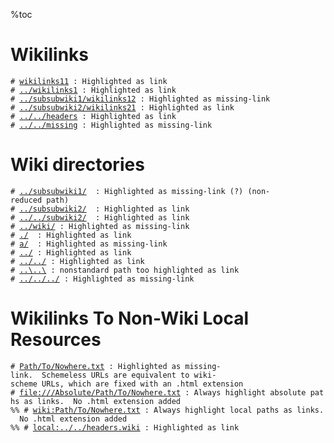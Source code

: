%toc
= Wikilinks =
 # [[wikilinks11]] : Highlighted as link
 # [[../wikilinks1]] : Highlighted as link
 # [[../subsubwiki1/wikilinks12]] : Highlighted as missing-link
 # [[../subsubwiki2/wikilinks21]] : Highlighted as link
 # [[../../headers]] : Highlighted as link
 # [[../../missing]] : Highlighted as missing-link

= Wiki directories =
 # [[../subsubwiki1/]]  : Highlighted as missing-link (?) (non-reduced path)
 # [[../subsubwiki2/]]  : Highlighted as link
 # [[../../subwiki2/]]  : Highlighted as link
 # [[../wiki/]] : Highlighted as missing-link
 # [[./]]  : Highlighted as link
 # [[a/]]  : Highlighted as missing-link
 # [[../]] : Highlighted as link
 # [[../../]] : Highlighted as link
 # [[..\..\]] : nonstandard path too highlighted as link
 # [[../../../]] : Highlighted as missing-link

= Wikilinks To Non-Wiki Local Resources =

 # [[Path/To/Nowhere.txt]] : Highlighted as missing-link.  Schemeless URLs are equivalent to wiki-scheme URLs, which are fixed with an .html extension
 # [[file:///Absolute/Path/To/Nowhere.txt]] : Always highlight absolute paths as links.  No .html extension added
 %% # [[wiki:Path/To/Nowhere.txt]] : Always highlight local paths as links.  No .html extension added
 %% # [[local:../../headers.wiki]] : Highlighted as link

